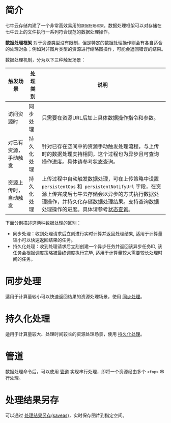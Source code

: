 # 简介

七牛云存储内建了一个非常高效易用的`数据处理框架`。数据处理框架可以对存储在七牛云上的文件执行一系列符合规范的数据处理操作。

**数据处理框架** 对于资源类型没有限制，但是特定的数据处理操作则会有各自适合的处理对象；例如对非图片类型的资源进行缩略图操作，可能会返回错误的结果。

数据处理机制，分为以下三种触发场景：

| 触发场景             | 处理类别   | 说明                                                         |
| -------------------- | ---------- | ------------------------------------------------------------ |
| 访问资源时           | 同步处理   | 只需要在资源URL后加上具体数据操作指令和参数。                |
| 对已有资源，手动触发 | 持久化处理 | 针对已存在空间中的资源手动触发处理流程，与上传时的数据处理支持相同，这个过程也为异步且可查询操作进度。具体请参考[状态查询](https://developer.qiniu.com/dora/1294/persistent-processing-status-query-prefop)。 |
| 资源上传时，自动触发 | 持久化处理 | 上传过程中自动触发数据处理，可在上传策略中设置 `persistentOps` 和`  persistentNotifyUrl ` 字段，在资源上传完成后七牛云存储会以异步的方式执行数据处理操作，并持久化存储数据处理结果。支持查询数据处理操作的进度。具体请参考[状态查询](https://developer.qiniu.com/dora/1294/persistent-processing-status-query-prefop)。 |

下面分别描述这两种数据处理的区别：

- 同步处理：收到处理请求后立刻进行实时计算并返回处理结果, 适用于计算量较小可以快速返回结果的任务。
- 持久化处理：收到处理请求后立刻创建一个异步任务并返回该异步任务ID, 该任务会根据调度策略被最终调度执行完毕, 适用于计算量较大需要较长处理时间的任务。





# **同步处理**

适用于计算量较小可以快速返回结果的资源处理场景，使用 [同步处理](/dora/api/8266/synchronous-processing)。



# **持久化处理**

适用于计算量较大、处理时间较长的资源处理场景，使用 [持久化处理](/dora/api/1291/persistent-data-processing-pfop)。



# **管道**

数据处理命令后，可以使用 [管道](/dora/api/8273/the-pipe) 实现串行处理，即将一个资源经由多个 `<fop>` 串行处理。



# **处理结果另存**

可以通过 [处理结果另存(saveas)](https://developer.qiniu.com/dora/1305/processing-results-save-saveas)，实时保存图片到指定空间。

